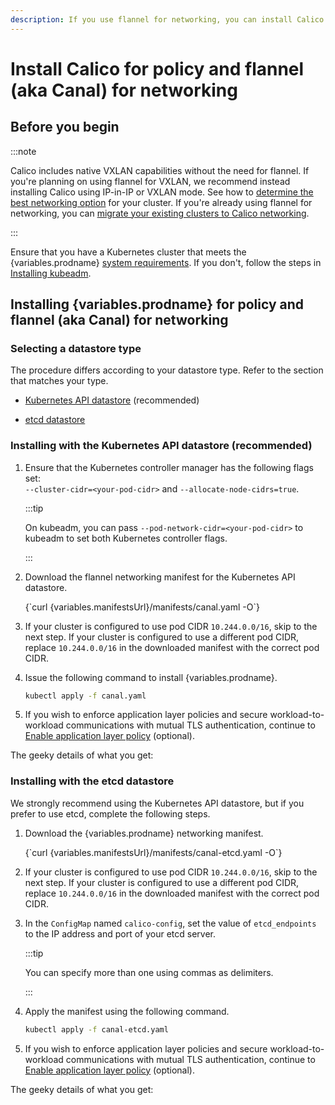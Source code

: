 ```yaml
---
description: If you use flannel for networking, you can install Calico network policy to secure cluster communications.
---
```



# Install Calico for policy and flannel (aka Canal) for networking

## Before you begin

:::note

Calico includes native VXLAN capabilities without the need for flannel. If you're planning on using flannel for VXLAN, we recommend instead installing Calico using IP-in-IP or VXLAN mode. See how to [determine the best networking option](../../../networking/determine-best-networking.mdx) for your cluster.
If you're already using flannel for networking, you can [migrate your existing clusters to Calico networking](migration-from-flannel.mdx).

:::

Ensure that you have a Kubernetes cluster that meets the
{variables.prodname} [system requirements](../requirements.mdx). If you don't,
follow the steps in [Installing kubeadm](https://kubernetes.io/docs/setup/production-environment/tools/kubeadm/install-kubeadm/).

## Installing {variables.prodname} for policy and flannel (aka Canal) for networking

### Selecting a datastore type

The procedure differs according to your datastore type. Refer to the section that matches your type.

- [Kubernetes API datastore](#installing-with-the-kubernetes-api-datastore-recommended) (recommended)

- [etcd datastore](#installing-with-the-etcd-datastore)

### Installing with the Kubernetes API datastore (recommended)

1. Ensure that the Kubernetes controller manager has the following flags
   set: <br/>
   `--cluster-cidr=<your-pod-cidr>` and `--allocate-node-cidrs=true`.

   :::tip

   On kubeadm, you can pass `--pod-network-cidr=<your-pod-cidr>`
   to kubeadm to set both Kubernetes controller flags.

   :::

1. Download the flannel networking manifest for the Kubernetes API datastore.

   <CodeBlock language='bash'>
   {`curl {variables.manifestsUrl}/manifests/canal.yaml -O`}
   </CodeBlock>

1. If your cluster is configured to use pod CIDR `10.244.0.0/16`, skip to the next step.
   If your cluster is configured to use a different pod CIDR, replace `10.244.0.0/16` in the downloaded manifest with the correct pod CIDR.

1. Issue the following command to install {variables.prodname}.

   ```bash
   kubectl apply -f canal.yaml
   ```

1. If you wish to enforce application layer policies and secure workload-to-workload
   communications with mutual TLS authentication, continue to [Enable application layer policy](../../../network-policy/istio/app-layer-policy.mdx) (optional).

The geeky details of what you get:

<GeekDetails
  prodname={variables.prodname}
  details='Policy:Calico,IPAM:Host-local,CNI:Calico,Overlay:VXLAN,Routing:Static,Datastore:Kubernetes'
/>

### Installing with the etcd datastore

We strongly recommend using the Kubernetes API datastore, but if you prefer to use
etcd, complete the following steps.

1. Download the {variables.prodname} networking manifest.

   <CodeBlock language='bash'>
   {`curl {variables.manifestsUrl}/manifests/canal-etcd.yaml -O`}
   </CodeBlock>

1. If your cluster is configured to use pod CIDR `10.244.0.0/16`, skip to the next step.
   If your cluster is configured to use a different pod CIDR, replace `10.244.0.0/16` in the downloaded manifest with the correct pod CIDR.

1. In the `ConfigMap` named `calico-config`, set the value of
   `etcd_endpoints` to the IP address and port of your etcd server.

   :::tip

   You can specify more than one using commas as delimiters.

   :::

1. Apply the manifest using the following command.

   ```bash
   kubectl apply -f canal-etcd.yaml
   ```

1. If you wish to enforce application layer policies and secure workload-to-workload
   communications with mutual TLS authentication, continue to [Enable application layer policy](../../../network-policy/istio/app-layer-policy.mdx) (optional).

The geeky details of what you get:

<GeekDetails
  prodname={variables.prodname}
  details='Policy:Calico,IPAM:Host-local,CNI:Calico,Overlay:VXLAN,Routing:Static,Datastore:etcd'
/>
